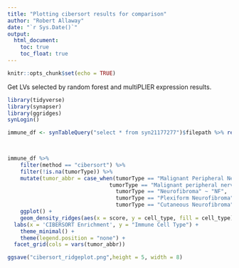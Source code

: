 ```yaml
---
title: "Plotting cibersort results for comparison"
author: "Robert Allaway"
date: "`r Sys.Date()`"
output: 
  html_document:
    toc: true
    toc_float: true
---
```



```r
knitr::opts_chunk$set(echo = TRUE)
```

Get LVs selected by random forest and multiPLIER expression results. 

```r
library(tidyverse)
library(synapser)
library(ggridges)
synLogin()

immune_df <- synTableQuery("select * from syn21177277")$filepath %>% read_csv()

  
```

```r

immune_df %>% 
    filter(method == "cibersort") %>% 
    filter(!is.na(tumorType)) %>% 
    mutate(tumor_abbr = case_when(tumorType == "Malignant Peripheral Nerve Sheath Tumor" ~ "MPNST",
                                tumorType == "Malignant peripheral nerve sheath tumor" ~ "MPNST" ,
                                  tumorType == "Neurofibroma" ~ "NF",
                                  tumorType == "Plexiform Neurofibroma" ~ "pNF",
                                  tumorType == "Cutaneous Neurofibroma" ~ "cNF")) %>% 
    ggplot() + 
    geom_density_ridges(aes(x = score, y = cell_type, fill = cell_type)) +
  labs(x = 'CIBERSORT Enrichment', y = "Immune Cell Type") +
    theme_minimal() +
    theme(legend.position = "none") +
  facet_grid(cols = vars(tumor_abbr))

ggsave("cibersort_ridgeplot.png",height = 5, width = 8)
```

